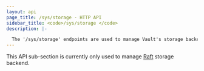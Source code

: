 ```yaml
---
layout: api
page_title: /sys/storage - HTTP API
sidebar_title: <code>/sys/storage </code>
description: |-

  The '/sys/storage' endpoints are used to manage Vault's storage backends.
---
```


This API sub-section is currently only used to manage [Raft](/api-docs/system/storage/raft) storage backend.
